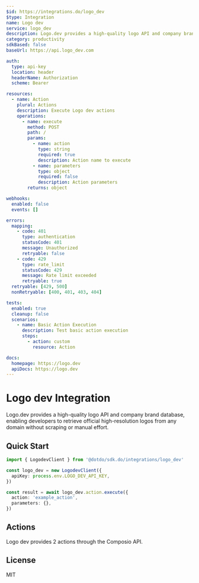 ```yaml
---
$id: https://integrations.do/logo_dev
$type: Integration
name: Logo dev
service: logo_dev
description: Logo.dev provides a high-quality logo API and company brand database, enabling developers to retrieve official high-resolution logos from any domain without scraping or manual effort.
category: productivity
sdkBased: false
baseUrl: https://api.logo_dev.com

auth:
  type: api-key
  location: header
  headerName: Authorization
  scheme: Bearer

resources:
  - name: Action
    plural: Actions
    description: Execute Logo dev actions
    operations:
      - name: execute
        method: POST
        path: /
        params:
          - name: action
            type: string
            required: true
            description: Action name to execute
          - name: parameters
            type: object
            required: false
            description: Action parameters
        returns: object

webhooks:
  enabled: false
  events: []

errors:
  mapping:
    - code: 401
      type: authentication
      statusCode: 401
      message: Unauthorized
      retryable: false
    - code: 429
      type: rate_limit
      statusCode: 429
      message: Rate limit exceeded
      retryable: true
  retryable: [429, 500]
  nonRetryable: [400, 401, 403, 404]

tests:
  enabled: true
  cleanup: false
  scenarios:
    - name: Basic Action Execution
      description: Test basic action execution
      steps:
        - action: custom
          resource: Action

docs:
  homepage: https://logo.dev
  apiDocs: https://logo.dev
---
```


# Logo dev Integration

Logo.dev provides a high-quality logo API and company brand database, enabling developers to retrieve official high-resolution logos from any domain without scraping or manual effort.

## Quick Start

```typescript
import { LogodevClient } from '@dotdo/sdk.do/integrations/logo_dev'

const logo_dev = new LogodevClient({
  apiKey: process.env.LOGO_DEV_API_KEY,
})

const result = await logo_dev.action.execute({
  action: 'example_action',
  parameters: {},
})
```

## Actions

Logo dev provides 2 actions through the Composio API.

## License

MIT
